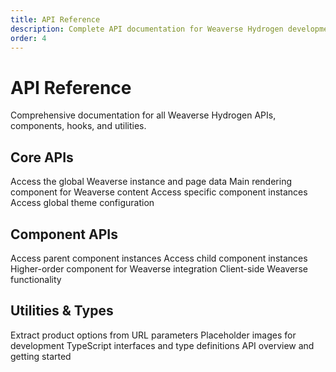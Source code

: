 ```yaml
---
title: API Reference
description: Complete API documentation for Weaverse Hydrogen development
order: 4
---
```


# API Reference

Comprehensive documentation for all Weaverse Hydrogen APIs, components, hooks, and utilities.

## Core APIs

<CardGroup cols={2}>
  <Card title="useWeaverse" icon="hook" href="/api-reference/use-weaverse">
    Access the global Weaverse instance and page data
  </Card>
  <Card title="WeaverseRoot" icon="cube" href="/api-reference/weaverse-root">
    Main rendering component for Weaverse content
  </Card>
  <Card title="useItemInstance" icon="component" href="/api-reference/use-item-instance">
    Access specific component instances
  </Card>
  <Card title="useThemeSettings" icon="palette" href="/api-reference/use-theme-settings">
    Access global theme configuration
  </Card>
</CardGroup>

## Component APIs

<CardGroup cols={2}>
  <Card title="useParentInstance" icon="arrow-up" href="/api-reference/use-parent-instance">
    Access parent component instances
  </Card>
  <Card title="useChildInstances" icon="arrows-down" href="/api-reference/use-child-instances">
    Access child component instances
  </Card>
  <Card title="withWeaverse" icon="code" href="/api-reference/with-weaverse">
    Higher-order component for Weaverse integration
  </Card>
  <Card title="WeaverseClient" icon="server" href="/api-reference/weaverse-client">
    Client-side Weaverse functionality
  </Card>
</CardGroup>

## Utilities & Types

<CardGroup cols={2}>
  <Card title="getSelectedProductOptions" icon="shopping-cart" href="/api-reference/get-selected-product-options">
    Extract product options from URL parameters
  </Card>
  <Card title="IMAGES_PLACEHOLDERS" icon="image" href="/api-reference/images-placeholders">
    Placeholder images for development
  </Card>
  <Card title="Types" icon="file-code" href="/api-reference/types">
    TypeScript interfaces and type definitions
  </Card>
  <Card title="Introduction" icon="book" href="/api-reference/introduction">
    API overview and getting started
  </Card>
</CardGroup>